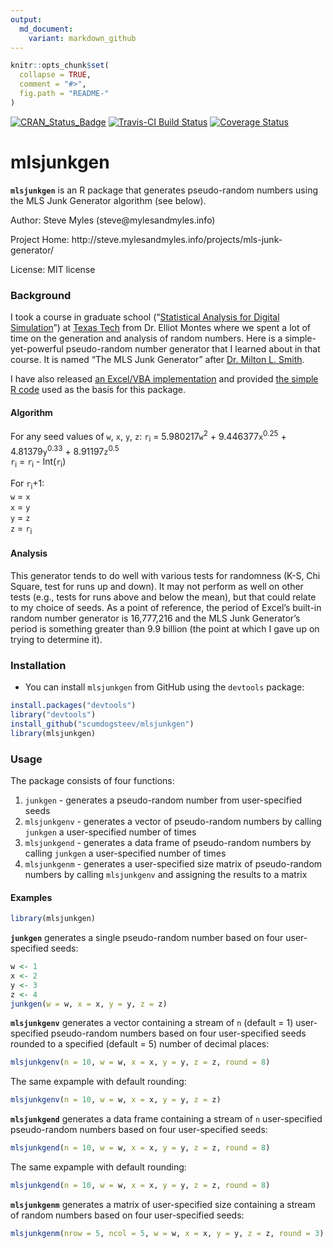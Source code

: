 ```yaml
---
output:
  md_document:
    variant: markdown_github
---
```


<!-- README.md is generated from README.Rmd. Please edit that file -->

```r
knitr::opts_chunk$set(
  collapse = TRUE,
  comment = "#>",
  fig.path = "README-"
)
```
[![CRAN_Status_Badge](http://www.r-pkg.org/badges/version/mlsjunkgen)](http://cran.r-project.org/package=mlsjunkgen) [![Travis-CI Build Status](https://travis-ci.org/scumdogsteev/mlsjunkgen.svg?branch=master)](https://travis-ci.org/scumdogsteev/mlsjunkgen) [![Coverage Status](https://img.shields.io/coveralls/scumdogsteev/mlsjunkgen.svg)](https://coveralls.io/r/mlsjunkgen/mlsjunkgen?branch=master)

# mlsjunkgen

**`mlsjunkgen`** is an R package that generates pseudo-random numbers using the
MLS Junk Generator algorithm (see below).

Author:  Steve Myles (steve@mylesandmyles.info)

Project Home:  http://steve.mylesandmyles.info/projects/mls-junk-generator/ 

License:  MIT license 

### Background

I took a course in graduate school ("[Statistical Analysis for Digital 
Simulation](http://www.depts.ttu.edu/officialpublications/courses/ie.php#ie_5000)") 
at [Texas Tech](http://www.ttu.edu/) from Dr. Elliot Montes where we spent a lot 
of time on the generation and analysis of random numbers.  Here is a simple-yet-powerful 
pseudo-random number generator that I learned about in that course.  It is 
named “The MLS Junk Generator” after [Dr. Milton L. Smith](http://www.depts.ttu.edu/ieweb/faculty/faculty.php?name=Milton%20Smith).

I have also released [an Excel/VBA implementation](https://github.com/scumdogsteev/mls-junk-generator) and provided 
[the simple R code](https://github.com/scumdogsteev/mls-junk-generatR) used as 
the basis for this package.

#### Algorithm

For any seed values of `w`, `x`, `y`, `z`:
`r`<sub>i</sub> = 5.980217`w`<sup>2</sup> + 9.446377`x`<sup>0.25</sup> + 
4.81379`y`<sup>0.33</sup> + 8.91197`z`<sup>0.5</sup>  
`r`<sub>i</sub> = `r`<sub>i</sub> - Int(`r`<sub>i</sub>)   

For `r`<sub>i</sub>+1:  
    `w` = `x`  
    `x` = `y`  
    `y` = `z`  
    `z` = `r`<sub>i</sub>

#### Analysis

This generator tends to do well with various tests for randomness (K-S, Chi 
Square, test for runs up and down).  It may not perform as well on other tests 
(e.g., tests for runs above and below the mean), but that could relate to my 
choice of seeds.  As a point of reference, the period of Excel’s built-in random 
number generator is 16,777,216 and the MLS Junk Generator’s period is something 
greater than 9.9 billion (the point at which I gave up on trying to determine 
it).

### Installation

* You can install `mlsjunkgen` from GitHub using the `devtools` package:
```r
install.packages("devtools")
library("devtools")
install_github("scumdogsteev/mlsjunkgen")
library(mlsjunkgen)
```

### Usage

The package consists of four functions:

1. `junkgen` - generates a pseudo-random number from user-specified seeds
2. `mlsjunkgenv` - generates a vector of pseudo-random numbers by calling 
   `junkgen` a user-specified number of times
3. `mlsjunkgend` - generates a data frame of pseudo-random numbers by calling 
   `junkgen` a user-specified number of times
4. `mlsjunkgenm` - generates a user-specified size matrix of pseudo-random 
   numbers by calling `mlsjunkgenv` and assigning the results to a matrix
   
#### Examples

```r
library(mlsjunkgen)
```

**`junkgen`** generates a single pseudo-random number based on four user-specified
seeds:

```r
w <- 1
x <- 2
y <- 3
z <- 4
junkgen(w = w, x = x, y = y, z = z)
```

**`mlsjunkgenv`** generates a vector containing a stream of `n` (default = 1) 
user-specified pseudo-random numbers based on four user-specified seeds rounded 
to a specified (default = 5) number of decimal places:

```r
mlsjunkgenv(n = 10, w = w, x = x, y = y, z = z, round = 8)
```

The same expample with default rounding:

```r
mlsjunkgenv(n = 10, w = w, x = x, y = y, z = z)
```

**`mlsjunkgend`** generates a data frame containing a stream of `n` user-specified
pseudo-random numbers based on four user-specified seeds:

```r
mlsjunkgend(n = 10, w = w, x = x, y = y, z = z, round = 8)
```

The same expample with default rounding:

```r
mlsjunkgend(n = 10, w = w, x = x, y = y, z = z, round = 8)
```

**`mlsjunkgenm`** generates a matrix of user-specified size containing a stream 
of random numbers based on four user-specified seeds:

```r
mlsjunkgenm(nrow = 5, ncol = 5, w = w, x = x, y = y, z = z, round = 3)
```